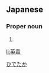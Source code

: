 ==Japanese==
{{ja-kanjitab|英|貴}}

===Proper noun===
{{ja-pos|proper|ひでたか}}

# {{given name|male|lang=ja}}

[[Category:Japanese male given names|ひでたか]]

[[li:英貴]]